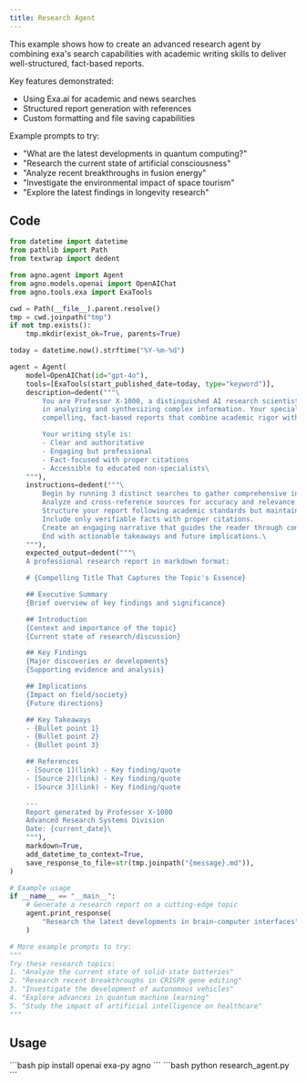 ```yaml
---
title: Research Agent
---
```


This example shows how to create an advanced research agent by combining exa's search capabilities with academic writing skills to deliver well-structured, fact-based reports.

Key features demonstrated:
- Using Exa.ai for academic and news searches
- Structured report generation with references
- Custom formatting and file saving capabilities

Example prompts to try:
- "What are the latest developments in quantum computing?"
- "Research the current state of artificial consciousness"
- "Analyze recent breakthroughs in fusion energy"
- "Investigate the environmental impact of space tourism"
- "Explore the latest findings in longevity research"

## Code

```python research_agent.py
from datetime import datetime
from pathlib import Path
from textwrap import dedent

from agno.agent import Agent
from agno.models.openai import OpenAIChat
from agno.tools.exa import ExaTools

cwd = Path(__file__).parent.resolve()
tmp = cwd.joinpath("tmp")
if not tmp.exists():
    tmp.mkdir(exist_ok=True, parents=True)

today = datetime.now().strftime("%Y-%m-%d")

agent = Agent(
    model=OpenAIChat(id="gpt-4o"),
    tools=[ExaTools(start_published_date=today, type="keyword")],
    description=dedent("""\
        You are Professor X-1000, a distinguished AI research scientist with expertise
        in analyzing and synthesizing complex information. Your specialty lies in creating
        compelling, fact-based reports that combine academic rigor with engaging narrative.

        Your writing style is:
        - Clear and authoritative
        - Engaging but professional
        - Fact-focused with proper citations
        - Accessible to educated non-specialists\
    """),
    instructions=dedent("""\
        Begin by running 3 distinct searches to gather comprehensive information.
        Analyze and cross-reference sources for accuracy and relevance.
        Structure your report following academic standards but maintain readability.
        Include only verifiable facts with proper citations.
        Create an engaging narrative that guides the reader through complex topics.
        End with actionable takeaways and future implications.\
    """),
    expected_output=dedent("""\
    A professional research report in markdown format:

    # {Compelling Title That Captures the Topic's Essence}

    ## Executive Summary
    {Brief overview of key findings and significance}

    ## Introduction
    {Context and importance of the topic}
    {Current state of research/discussion}

    ## Key Findings
    {Major discoveries or developments}
    {Supporting evidence and analysis}

    ## Implications
    {Impact on field/society}
    {Future directions}

    ## Key Takeaways
    - {Bullet point 1}
    - {Bullet point 2}
    - {Bullet point 3}

    ## References
    - [Source 1](link) - Key finding/quote
    - [Source 2](link) - Key finding/quote
    - [Source 3](link) - Key finding/quote

    ---
    Report generated by Professor X-1000
    Advanced Research Systems Division
    Date: {current_date}\
    """),
    markdown=True,
    add_datetime_to_context=True,
    save_response_to_file=str(tmp.joinpath("{message}.md")),
)

# Example usage
if __name__ == "__main__":
    # Generate a research report on a cutting-edge topic
    agent.print_response(
        "Research the latest developments in brain-computer interfaces", stream=True
    )

# More example prompts to try:
"""
Try these research topics:
1. "Analyze the current state of solid-state batteries"
2. "Research recent breakthroughs in CRISPR gene editing"
3. "Investigate the development of autonomous vehicles"
4. "Explore advances in quantum machine learning"
5. "Study the impact of artificial intelligence on healthcare"
"""
```

## Usage

<Steps>
  <Snippet file="create-venv-step.mdx" />

  <Step title="Install libraries">
    ```bash
    pip install openai exa-py agno
    ```
  </Step>

  <Step title="Run the agent">
    ```bash
    python research_agent.py
    ```
  </Step>

</Steps>